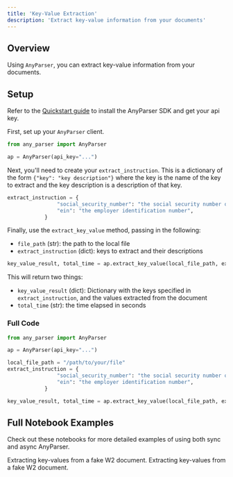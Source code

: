 ```yaml
---
title: 'Key-Value Extraction'
description: 'Extract key-value information from your documents'
---
```


## Overview
Using `AnyParser`, you can extract key-value information from your documents.

## Setup
Refer to the [Quickstart guide](/quickstart/#setup) to install the AnyParser SDK and get your api key.

First, set up your `AnyParser` client.

```python anyparser_extract_key_value.py
from any_parser import AnyParser

ap = AnyParser(api_key="...")
```

Next, you'll need to create your `extract_instruction`. This is a dictionary of the form `{"key": "key description"}` where the key is the name of the key to extract and the key description is a description of that key.
```python anyparser_extract_key_value.py
extract_instruction = {
                "social_security_number": "the social security number of the employee",
                "ein": "the employer identification number",
            }
```
Finally, use the `extract_key_value` method, passing in the following:
- `file_path` (str): the path to the local file
- `extract_instruction` (dict): keys to extract and their descriptions

```python anyparser_extract_key_value.py
key_value_result, total_time = ap.extract_key_value(local_file_path, extract_instruction)
```

This will return two things:
- `key_value_result` (dict): Dictionary with the keys specified in `extract_instruction`, and the values extracted from the document
- `total_time` (str): the time elapsed in seconds

### Full Code
```python anyparser_extract_key_value.py
from any_parser import AnyParser

ap = AnyParser(api_key="...")

local_file_path = "/path/to/your/file"
extract_instruction = {
                "social_security_number": "the social security number of the employee",
                "ein": "the employer identification number",
            }

key_value_result, total_time = ap.extract_key_value(local_file_path, extract_instruction)
```

## Full Notebook Examples

Check out these notebooks for more detailed examples of using both sync and async AnyParser.

<CardGroup cols={2}>
  <Card
    title="AnyParser Sync Example"
    icon="bolt-lightning"
    href="https://github.com/CambioML/any-parser/blob/main/examples/pdf_to_key_value.ipynb"
  >
    Extracting key-values from a fake W2 document.
  </Card>
  <Card
    title="AnyParser Async Example"
    icon="rotate"
    href="https://github.com/CambioML/any-parser/blob/main/examples/async_pdf_to_key_value.ipynb"
  >
    Extracting key-values from a fake W2 document.
  </Card>
</CardGroup>

